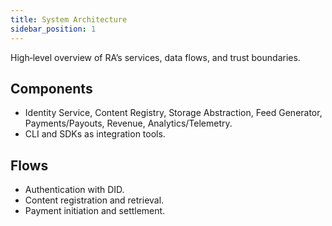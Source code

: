 ```yaml
---
title: System Architecture
sidebar_position: 1
---
```


High‑level overview of RA’s services, data flows, and trust boundaries.

## Components
- Identity Service, Content Registry, Storage Abstraction, Feed Generator, Payments/Payouts, Revenue, Analytics/Telemetry.
- CLI and SDKs as integration tools.

## Flows
- Authentication with DID.
- Content registration and retrieval.
- Payment initiation and settlement.
